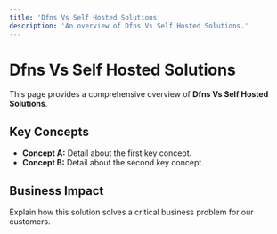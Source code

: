 ```yaml
---
title: 'Dfns Vs Self Hosted Solutions'
description: 'An overview of Dfns Vs Self Hosted Solutions.'
---
```


# Dfns Vs Self Hosted Solutions

This page provides a comprehensive overview of **Dfns Vs Self Hosted Solutions**.

## Key Concepts

* **Concept A:** Detail about the first key concept.
* **Concept B:** Detail about the second key concept.

## Business Impact

Explain how this solution solves a critical business problem for our customers.
